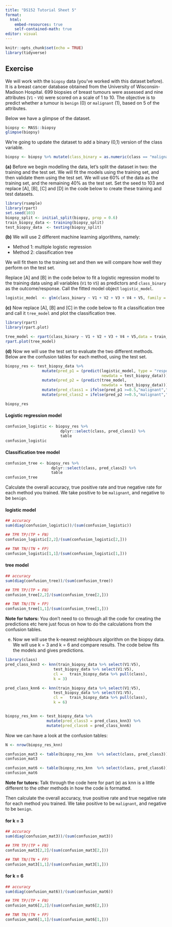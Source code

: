 ```yaml
---
title: "DS152 Tutorial Sheet 5"
format: 
  html:
    embed-resources: true
    self-contained-math: true
editor: visual
---
```


```r
knitr::opts_chunk$set(echo = TRUE)
library(tidyverse)
```


## Exercise 

We will work with the `biopsy` data (you've worked with this dataset before). It is a breast cancer database obtained from the University of Wisconsin-Madison Hospital. 699 biopsies of breast tumours were assessed and nine attributes (`V1` - `V9`) were scored on a scale of 1 to 10. The objective is to predict whether a tumour is `benign` (0) or `malignant` (1), based on 5 of the attributes.

Below we have a glimpse of the dataset.

```r
biopsy <- MASS::biopsy
glimpse(biopsy)
```

We're going to update the dataset to add a binary (0,1) version of the class variable. 

```r
biopsy <- biopsy %>% mutate(class_binary = as.numeric(class == "malignant"))
```


**(a)** Before we begin modelling the data, let's split the dataset in two: the training and the test set. We will fit the models using the training set, and then validate them using the test set. We will use 60\% of the data as the training set, and the remaining 40\% as the test set. Set the seed to 103 and replace [A], [B], [C] and [D] in the code below to create these training and test datasets. 


```r
library(rsample)
library(rpart)
set.seed(103)
biopsy_split <- initial_split(biopsy, prop = 0.6)
train_biopsy_data <- training(biopsy_split)
test_biopsy_data  <- testing(biopsy_split)
```

**(b)** We will use 2 different machine learning algorithms, namely:

- Method 1: multiple logistic regression
- Method 2: classification tree

We will fit them to the training set and then we will compare how well they perform on the test set.

 Replace [A] and [B] in the code below to fit a logistic regression model to the training data using all variables (`V1` to `V5`) as predictors and `class_binary` as the outcome/response. Call the fitted model object `logistic_model`. 

```r
logistic_model  <- glm(class_binary ~ V1 + V2 + V3 + V4 + V5, family = binomial, data = train_biopsy_data)
```

**(c)** Now replace [A], [B] and [C] in the code below to fit a classification tree and call it `tree_model` and plot the classification tree.

```r
library(rpart)
library(rpart.plot)

tree_model <- rpart(class_binary ~ V1 + V2 + V3 + V4 + V5,data = train_biopsy_data)
rpart.plot(tree_model)
```


**(d)** Now we will use the test set to evaluate the two different methods. Below are the confusion tables for each method, using the test set. 

```r
biopsy_res <- test_biopsy_data %>%
                mutate(pred_p1 = (predict(logistic_model, type = "response",
                                          newdata = test_biopsy_data))) %>% 
                mutate(pred_p2 = (predict(tree_model,
                                          newdata = test_biopsy_data))) %>% as_tibble() %>%
                mutate(pred_class1 = ifelse(pred_p1 >=0.5,"malignant","benign")) %>% 
                mutate(pred_class2 = ifelse(pred_p2 >=0.5,"malignant","benign"))

biopsy_res
```


#### Logistic regression model

```r
confusion_logistic <- biopsy_res %>%
                        dplyr::select(class, pred_class1) %>%
                        table
confusion_logistic
```


#### Classification tree model 

```r
confusion_tree <- biopsy_res %>%
                    dplyr::select(class, pred_class2) %>%
                    table
confusion_tree
```

Calculate the overall accuracy, true positive rate and true negative rate for each method you trained. We take positive to be `malignant`, and negative to be `benign`. 


#### logistic model 

```r
## accuracy 
sum(diag(confusion_logistic))/(sum(confusion_logistic))

## TPR TP/(TP + FN)
confusion_logistic[2,2]/(sum(confusion_logistic[2,]))

## TNR TN/(TN + FP)
confusion_logistic[1,1]/(sum(confusion_logistic[1,]))

```

#### tree model 

```r
## accuracy 
sum(diag(confusion_tree))/(sum(confusion_tree))

## TPR TP/(TP + FN)
confusion_tree[2,2]/(sum(confusion_tree[2,]))

## TNR TN/(TN + FP)
confusion_tree[1,1]/(sum(confusion_tree[1,]))

```


__Note for tutors:__ You don't need to co through all the code for creating the predictions etc here just focus on how to do the calculations from the confusion tables. 

(e) Now we will use the k-nearest neighbours algorithm on the biopsy data. We will use k = 3 and k = 6 and compare results. The code below fits the models and gives predictions. 


```r
library(class)
pred_class_knn3 <- knn(train_biopsy_data %>% select(V1:V5), 
                     test_biopsy_data %>% select(V1:V5), 
                     cl =   train_biopsy_data %>% pull(class), 
                     k = 3)

pred_class_knn6 <- knn(train_biopsy_data %>% select(V1:V5), 
                     test_biopsy_data %>% select(V1:V5), 
                     cl =   train_biopsy_data %>% pull(class), 
                     k = 6)


biopsy_res_knn <- test_biopsy_data %>%
                  mutate(pred_class3 = pred_class_knn3) %>% 
                  mutate(pred_class6 = pred_class_knn6)

```

Now we can have a look at the confusion tables:

```r
N <- nrow(biopsy_res_knn)

confusion_mat3 <- table(biopsy_res_knn  %>% select(class, pred_class3))
confusion_mat3

confusion_mat6 <- table(biopsy_res_knn  %>% select(class, pred_class6))
confusion_mat6

```

__Note for tutors:__ Talk through the code here for part (e) as knn is a little different to the other methods in how the code is formatted. 

Then calculate the overall accuracy, true positive rate and true negative rate for each method you trained. We take positive to be `malignant`, and negative to be `benign`. 

#### for k = 3

```r
## accuracy 
sum(diag(confusion_mat3))/(sum(confusion_mat3))

## TPR TP/(TP + FN)
confusion_mat3[2,2]/(sum(confusion_mat3[2,]))

## TNR TN/(TN + FP)
confusion_mat3[1,1]/(sum(confusion_mat3[1,]))

```

#### for k = 6

```r
## accuracy 
sum(diag(confusion_mat6))/(sum(confusion_mat6))

## TPR TP/(TP + FN)
confusion_mat6[2,2]/(sum(confusion_mat6[2,]))

## TNR TN/(TN + FP)
confusion_mat6[1,1]/(sum(confusion_mat6[1,]))
```